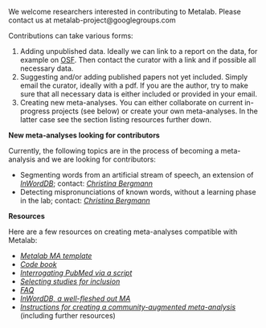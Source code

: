 We welcome researchers interested in contributing to Metalab. Please contact us at metalab-project@googlegroups.com

Contributions can take various forms:

1. Adding unpublished data. Ideally we can link to a report on the data, for example on [OSF](http://osf.io). Then contact the curator
with a link and if possible all necessary data.
2. Suggesting and/or adding published papers not yet included. Simply email the curator, ideally with a pdf. If you are the author, try to make sure that all necessary data is either included or provided in your email.
3. Creating new meta-analyses. You can either collaborate on current in-progress projects (see below) or create your own meta-analyses. In the latter case see the section listing resources further down.

**New meta-analyses looking for contributors**

Currently, the following topics are in the process of becoming a meta-analysis and we are looking for contributors:

* Segmenting words from an artificial stream of speech, an extension of [*InWordDB*](http://inworddb.acristia.org); contact: [*Christina Bergmann*](http://sites.google.com/site/chbergma/home/contact)
* Detecting mispronunciations of known words, without a learning phase in the lab; contact: [*Christina Bergmann*](http://sites.google.com/site/chbergma/home/contact)


**Resources**

Here are a few resources on creating meta-analyses compatible with Metalab:

* [*Metalab MA template*](https://docs.google.com/spreadsheets/d/12Y_2BcFSu48t0F8a_xrY1Ro2fJoCIV1h8O627WNcrjY/edit?usp=sharing)
* [*Code book*](https://docs.google.com/document/d/1szXxrv75qTVx-4adlLrwmjWSDIBJfMH09dzh9733mog/edit?usp=sharing)
* [*Interrogating PubMed via a  script*](https://gist.github.com/mcfrank/c1ec74df1427278cbe53)
* [*Selecting studies for
inclusion*](https://www.getdatajoy.com/project/561388dfb485274e40055563)
* [*FAQ*](https://docs.google.com/document/d/1_7mgeaARlYK6TecyUqzk9SSr0pLAkV3pQZE4qYT7CMA/edit?usp=sharing)
* [*InWordDB, a well-fleshed out MA*](https://docs.google.com/spreadsheets/d/1XN6VaYRs7CStrINct_rr2d6rh6WN28xFiIGB5T1vkzY/edit?usp=sharing)
* [*Instructions for creating a
community-augmented meta-analysis*](https://sites.google.com/site/infantdbs/create-your-own-cama)
(including further resources)

